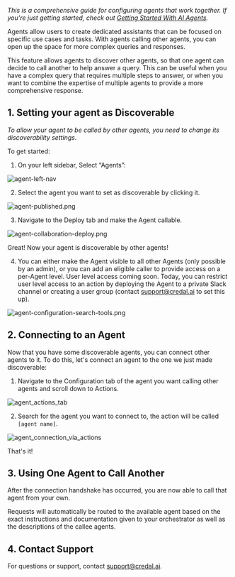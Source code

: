 _This is a comprehensive guide for configuring agents that work together. If you're just getting started, check out [Getting Started With AI Agents](/getting-started/quickstart)._

Agents allow users to create dedicated assistants that can be focused on specific use cases and tasks. With agents calling other agents, you can open up the space for more complex queries and responses.

This feature allows agents to discover other agents, so that one agent can decide to call another to help answer a query. This can be useful when you have a complex query that requires multiple steps to answer, or when you want to combine the expertise of multiple agents to provide a more comprehensive response.

## 1. **Setting your agent as Discoverable**

_To allow your agent to be called by other agents, you need to change its discoverability settings._

To get started:

1. On your left sidebar, Select “Agents”:

![agent-left-nav](/docs/assets/agents/create-steps/agent-left-nav.png)

2. Select the agent you want to set as discoverable by clicking it.

![agent-published.png](/docs/assets/agents/create-steps/agent-published.png)

3. Navigate to the Deploy tab and make the Agent callable.

![agent-collaboration-deploy.png](/docs/assets/agents/agent-collaboration-deploy.png)

Great! Now your agent is discoverable by other agents!

4. You can either make the Agent visible to all other Agents (only possible by an admin), or you can add an eligible caller to provide access on a per-Agent level. User level access coming soon. Today, you can restrict user level access to an action by deploying the Agent to a private Slack channel or creating a user group (contact support@credal.ai to set this up).

![agent-configuration-search-tools.png](/docs/assets/agents/create-steps/agent-configuration-search-tools.png)


## 2. **Connecting to an Agent**

Now that you have some discoverable agents, you can connect other agents to it. To do this, let's connect an agent to the one we just made discoverable:

1. Navigate to the Configuration tab of the agent you want calling other agents and scroll down to Actions.

![agent_actions_tab](/docs/assets/copilots/copilot-collaboration/copilot-actions.png)

2. Search for the agent you want to connect to, the action will be called `[agent name]`.

![agent_connection_via_actions](/docs/assets/copilots/copilot-collaboration/copilot-add-copilot.png)

That's it!


## 3. **Using One Agent to Call Another**

After the connection handshake has occurred, you are now able to call that agent from your own.

Requests will automatically be routed to the available agent based on the exact instructions and documentation given to your orchestrator as well as the descriptions of the callee agents.  

## 4. Contact Support

For questions or support, contact support@credal.ai.
